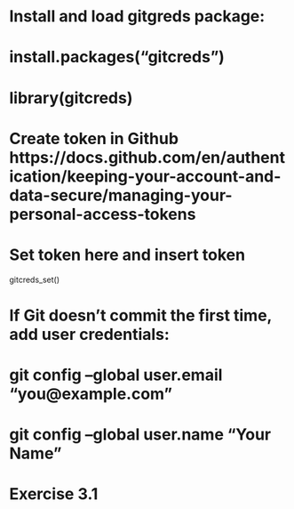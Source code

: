 # Install and load gitgreds package:
# install.packages("gitcreds") 
# library(gitcreds)

# Create token in Github https://docs.github.com/en/authentication/keeping-your-account-and-data-secure/managing-your-personal-access-tokens

# Set token here and insert token 
gitcreds_set()

# If Git doesn't commit the first time, add user credentials:
# git config –global user.email “you@example.com”
#  git config –global user.name “Your Name”

# Exercise 3.1

